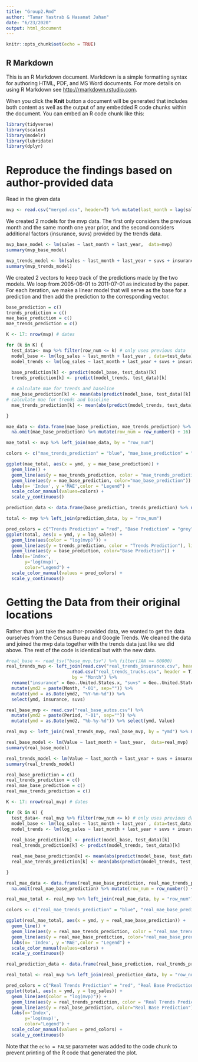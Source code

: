 ---
title: "Group2.Rmd"
author: "Tamar Yastrab & Hasanat Jahan"
date: "6/23/2020"
output: html_document
---

```{r setup, include=FALSE}
knitr::opts_chunk$set(echo = TRUE)
```

## R Markdown

This is an R Markdown document. Markdown is a simple formatting syntax for authoring HTML, PDF, and MS Word documents. For more details on using R Markdown see <http://rmarkdown.rstudio.com>.

When you click the **Knit** button a document will be generated that includes both content as well as the output of any embedded R code chunks within the document. You can embed an R code chunk like this:

```{r setup}
library(tidyverse)
library(scales)
library(modelr)
library(lubridate)
library(dplyr)
```

# Reproduce the findings based on author-provided data

Read in the given data
```{r Downloading the data}
mvp <- read.csv("merged.csv", header=T) %>% mutate(last_month = lag(sales), last_year = lag(sales, 12)) %>% mutate(row_num = row_number()) %>% mutate(log_sales = log(sales)) %>% mutate(ymd = as.Date(Period, "%Y/%m/%d"))
```

We created 2 models for the mvp data. The first only considers the previous month and the same month one year prior, and the second considers additional factors (insurance, suvs) provided by the trends data. 
```{r mvp model}

mvp_base_model <- lm(sales ~ last_month + last_year,  data=mvp)
summary(mvp_base_model)

mvp_trends_model <- lm(sales ~ last_month + last_year + suvs + insurance,  data=mvp)
summary(mvp_trends_model)

```

We created 2 vectors to keep track of the predictions made by the two models. We loop from 2005-06-01 to 2011-07-01 as indicated by the paper. For each iteration, we make a linear model that will serve as the base for a prediction and then add the prediction to the corresponding vector. 
```{r mvp predictions}
base_prediction = c()
trends_prediction = c()
mae_base_prediction = c()
mae_trends_prediction = c()

K <- 17: nrow(mvp) # dates

for (k in K) {
  test_data<- mvp %>% filter(row_num <= k) # only uses previous data
  model_base <- lm(log_sales ~ last_month + last_year , data=test_data)
  model_trends <- lm(log_sales ~ last_month + last_year + suvs + insurance, data=test_data)
  
  base_prediction[k] <- predict(model_base, test_data)[k]
  trends_prediction[k] <- predict(model_trends, test_data)[k]

  # calculate mae for trends and baseline
  mae_base_prediction[k] <- mean(abs(predict(model_base, test_data)[k] - test_data$log_sales))
# calculate mae for trends and baseline
  mae_trends_prediction[k] <- mean(abs(predict(model_trends, test_data)[k] - test_data$log_sales))

}
```

```{r calculating error}
mae_data <- data.frame(mae_base_prediction, mae_trends_prediction) %>%   
  na.omit(mae_base_prediction) %>% mutate(row_num = row_number() + 16)

mae_total <- mvp %>% left_join(mae_data, by = "row_num")

colors <- c("mae_trends_prediction" = "blue", "mae_base_prediction" = "black")

ggplot(mae_total, aes(x = ymd, y = mae_base_prediction)) +
  geom_line() +
  geom_line(aes(y = mae_trends_prediction, color = "mae_trends_prediction"), alpha= 0.4) +
  geom_line(aes(y = mae_base_prediction, color="mae_base_prediction")) +
  labs(x= 'Index', y ='MAE',color = "Legend") +
  scale_color_manual(values=colors) +
  scale_y_continuous()
```


```{r mvp ggplot}

prediction_data <- data.frame(base_prediction, trends_prediction) %>% na.omit(base_prediction) %>% mutate(row_num = row_number() + 16)

total <- mvp %>% left_join(prediction_data, by = "row_num")

pred_colors = c("Trends Prediction" = "red", "Base Prediction" = "grey", "log(mvp)"= "black")
ggplot(total, aes(x = ymd, y = log_sales)) +
  geom_line(aes(color = "log(mvp)")) +
  geom_line(aes(y = trends_prediction, color = "Trends Prediction"), linetype = "dotdash") +
  geom_line(aes(y = base_prediction, color="Base Prediction")) +
  labs(x='Index',
       y='log(mvp)', 
       color="Legend") +
  scale_color_manual(values = pred_colors) +
  scale_y_continuous()

```

# Getting the Data from their original locations

Rather than just take the author-provided data, we wanted to get the data ourselves from the Census Bureau and Google Trends. We cleaned the data and joined the mvp data together with the trends data just like we did above. The rest of the code is identical but with the new data. 

```{r real data from the internet}
#real_base <- read_tsv("base_mvp.tsv") %>% filter(JAN >= 60000)
real_trends_mvp <- left_join(read.csv("real_trends_insurance.csv", header = T), 
                         read.csv("real_trends_trucks.csv", header = T), 
                         by = "Month") %>% 
  rename("insurance" = Geo..United.States.x, "suvs" = Geo..United.States.y) %>% 
  mutate(ymd2 = paste(Month, "-01", sep="")) %>% 
  mutate(ymd = as.Date(ymd2, "%Y-%m-%d")) %>% 
  select(ymd, insurance, suvs)

real_base_mvp <- read.csv("real_base_autos.csv") %>% 
  mutate(ymd2 = paste(Period, "-01", sep="")) %>% 
  mutate(ymd = as.Date(ymd2, "%b-%y-%d")) %>% select(ymd, Value)

real_mvp <- left_join(real_trends_mvp, real_base_mvp, by = "ymd") %>% mutate(last_month = lag(Value), last_year = lag(Value, 12)) %>% mutate(row_num = row_number()) %>% mutate(log_sales = log(Value))

```


```{r real mvp model}

real_base_model <- lm(Value ~ last_month + last_year,  data=real_mvp)
summary(real_base_model)

real_trends_model <- lm(Value ~ last_month + last_year + suvs + insurance,  data=real_mvp)
summary(real_trends_model)

```


```{r real mvp predictions}
real_base_prediction = c()
real_trends_prediction = c()
real_mae_base_prediction = c()
real_mae_trends_prediction = c()

K <- 17: nrow(real_mvp) # dates

for (k in K) {
  test_data<- real_mvp %>% filter(row_num <= k) # only uses previous data
  model_base <- lm(log_sales ~ last_month + last_year , data=test_data)
  model_trends <- lm(log_sales ~ last_month + last_year + suvs + insurance, data=test_data)
  
  real_base_prediction[k] <- predict(model_base, test_data)[k]
  real_trends_prediction[k] <- predict(model_trends, test_data)[k]

  real_mae_base_prediction[k] <- mean(abs(predict(model_base, test_data)[k] - test_data$log_sales))
  real_mae_trends_prediction[k] <- mean(abs(predict(model_trends, test_data)[k] - test_data$log_sales))

}
```

```{r real calculating error}
real_mae_data <- data.frame(real_mae_base_prediction, real_mae_trends_prediction) %>%   
  na.omit(real_mae_base_prediction) %>% mutate(row_num = row_number() + 16)

real_mae_total <- real_mvp %>% left_join(real_mae_data, by = "row_num")

colors <- c("real_mae_trends_prediction" = "blue", "real_mae_base_prediction" = "black")

ggplot(real_mae_total, aes(x = ymd, y = real_mae_base_prediction)) +
  geom_line() +
  geom_line(aes(y = real_mae_trends_prediction, color = "real_mae_trends_prediction"), alpha= 0.4) +
  geom_line(aes(y = real_mae_base_prediction, color="real_mae_base_prediction")) +
  labs(x= 'Index', y ='MAE',color = "Legend") +
  scale_color_manual(values=colors) +
  scale_y_continuous()
```


```{r real mvp ggplot}

real_prediction_data <- data.frame(real_base_prediction, real_trends_prediction) %>% na.omit(real_base_prediction) %>% mutate(row_num = row_number() + 16)

real_total <- real_mvp %>% left_join(real_prediction_data, by = "row_num")

pred_colors = c("Real Trends Prediction" = "red", "Real Base Prediction" = "grey", "log(mvp)"= "black")
ggplot(total, aes(x = ymd, y = log_sales)) +
  geom_line(aes(color = "log(mvp)")) +
  geom_line(aes(y = real_trends_prediction, color = "Real Trends Prediction"), linetype = "dotdash") +
  geom_line(aes(y = real_base_prediction, color="Real Base Prediction")) +
  labs(x='Index',
       y='log(mvp)', 
       color="Legend") +
  scale_color_manual(values = pred_colors) +
  scale_y_continuous()

```

Note that the `echo = FALSE` parameter was added to the code chunk to prevent printing of the R code that generated the plot.
